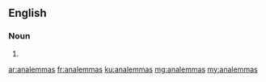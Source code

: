 {{also|Analemmas|analemma's}}
==English==

===Noun===
{{head|en|noun plural form}}

# {{plural of|analemma|lang=en}}

[[ar:analemmas]]
[[fr:analemmas]]
[[ku:analemmas]]
[[mg:analemmas]]
[[my:analemmas]]